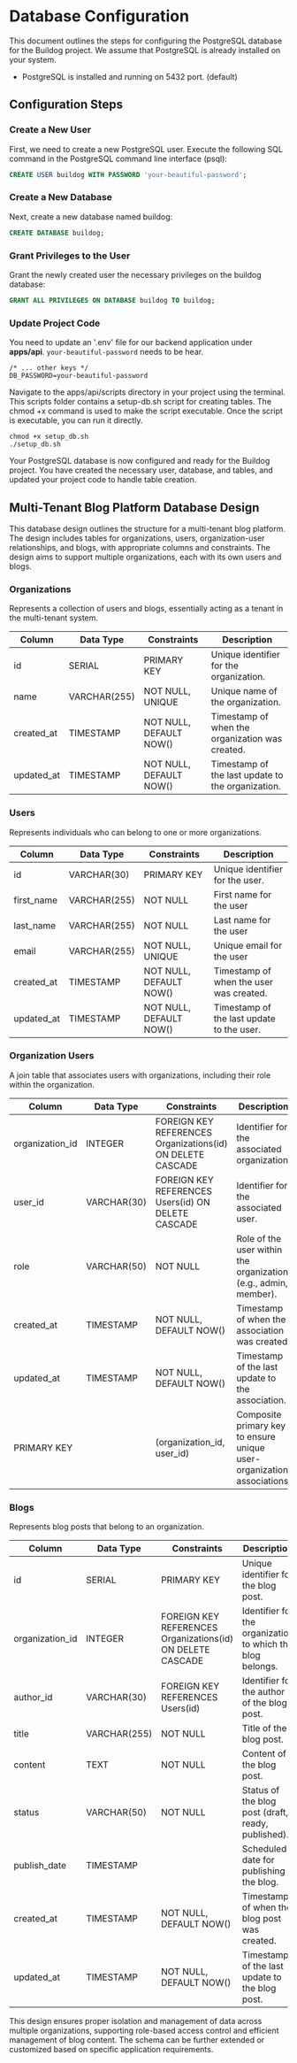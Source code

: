 # Database Configuration

This document outlines the steps for configuring the PostgreSQL database for the Buildog project. We assume that PostgreSQL is already installed on your system.

- PostgreSQL is installed and running on 5432 port. (default)

## Configuration Steps

### Create a New User

First, we need to create a new PostgreSQL user. Execute the following SQL command in the PostgreSQL command line interface (psql):

```sql
CREATE USER buildog WITH PASSWORD 'your-beautiful-password';
```

### Create a New Database

Next, create a new database named buildog:
```sql
CREATE DATABASE buildog;
```

### Grant Privileges to the User

Grant the newly created user the necessary privileges on the buildog database:
```sql
GRANT ALL PRIVILEGES ON DATABASE buildog TO buildog;
```

### Update Project Code

You need to update an '.env' file for our backend application under **apps/api**. `your-beautiful-password` needs to be hear.

```env
/* ... other keys */
DB_PASSWORD=your-beautiful-password
```


Navigate to the apps/api/scripts directory in your project using the terminal. This scripts folder contains a setup-db.sh script for creating tables. The chmod +x command is used to make the script executable. Once the script is executable, you can run it directly.
```
chmod +x setup_db.sh
./setup_db.sh
```

Your PostgreSQL database is now configured and ready for the Buildog project. You have created the necessary user, database, and tables, and updated your project code to handle table creation.

## Multi-Tenant Blog Platform Database Design

This database design outlines the structure for a multi-tenant blog platform. The design includes tables for organizations, users, organization-user relationships, and blogs, with appropriate columns and constraints. The design aims to support multiple organizations, each with its own users and blogs.

### Organizations

Represents a collection of users and blogs, essentially acting as a tenant in the multi-tenant system.

| Column      | Data Type      | Constraints                     | Description                                         |
|-------------|----------------|---------------------------------|-----------------------------------------------------|
| id          | SERIAL         | PRIMARY KEY                     | Unique identifier for the organization.             |
| name        | VARCHAR(255)   | NOT NULL, UNIQUE                | Unique name of the organization.                           |
| created_at  | TIMESTAMP      | NOT NULL, DEFAULT NOW()         | Timestamp of when the organization was created.     |
| updated_at  | TIMESTAMP      | NOT NULL, DEFAULT NOW()         | Timestamp of the last update to the organization.   |


### Users

Represents individuals who can belong to one or more organizations.

| Column        | Data Type      | Constraints                     | Description                                         |
|---------------|----------------|---------------------------------|-----------------------------------------------------|
| id            | VARCHAR(30)    | PRIMARY KEY                     | Unique identifier for the user.                     |
| first_name    | VARCHAR(255)   | NOT NULL                        | First name for the user                             |
| last_name     | VARCHAR(255)   | NOT NULL                        | Last name for the user                              |
| email         | VARCHAR(255)   | NOT NULL, UNIQUE                | Unique email for the user                           |
| created_at    | TIMESTAMP      | NOT NULL, DEFAULT NOW()         | Timestamp of when the user was created.             |
| updated_at    | TIMESTAMP      | NOT NULL, DEFAULT NOW()         | Timestamp of the last update to the user.           |

### Organization Users

A join table that associates users with organizations, including their role within the organization.

| Column            | Data Type      | Constraints                                                | Description                                                            |
|-------------------|----------------|------------------------------------------------------------|------------------------------------------------------------------------|
| organization_id   | INTEGER        | FOREIGN KEY REFERENCES Organizations(id) ON DELETE CASCADE | Identifier for the associated organization.                            |
| user_id           | VARCHAR(30)    | FOREIGN KEY REFERENCES Users(id) ON DELETE CASCADE         | Identifier for the associated user.                                    |
| role              | VARCHAR(50)    | NOT NULL                                                   | Role of the user within the organization (e.g., admin, member).        |
| created_at        | TIMESTAMP      | NOT NULL, DEFAULT NOW()                                    | Timestamp of when the association was created.                         |
| updated_at        | TIMESTAMP      | NOT NULL, DEFAULT NOW()                                    | Timestamp of the last update to the association.                       |
| PRIMARY KEY       |                | (organization_id, user_id)                                 | Composite primary key to ensure unique user-organization associations. |

### Blogs

Represents blog posts that belong to an organization.

| Column           | Data Type      | Constraints                                                | Description                                                |
|------------------|----------------|------------------------------------------------------------|------------------------------------------------------------|
| id               | SERIAL         | PRIMARY KEY                                                | Unique identifier for the blog post.                       |
| organization_id  | INTEGER        | FOREIGN KEY REFERENCES Organizations(id) ON DELETE CASCADE | Identifier for the organization to which the blog belongs. |
| author_id        | VARCHAR(30)    | FOREIGN KEY REFERENCES Users(id)                           | Identifier for the author of the blog post.                |
| title            | VARCHAR(255)   | NOT NULL                                                   | Title of the blog post.                                    |
| content          | TEXT           | NOT NULL                                                   | Content of the blog post.                                  |
| status           | VARCHAR(50)    | NOT NULL                                                   | Status of the blog post (draft, ready, published).         |
| publish_date     | TIMESTAMP      |                                                            | Scheduled date for publishing the blog.                    |
| created_at       | TIMESTAMP      | NOT NULL, DEFAULT NOW()                                    | Timestamp of when the blog post was created.               |
| updated_at       | TIMESTAMP      | NOT NULL, DEFAULT NOW()                                    | Timestamp of the last update to the blog post.             |

This design ensures proper isolation and management of data across multiple organizations, supporting role-based access control and efficient management of blog content. The schema can be further extended or customized based on specific application requirements.
